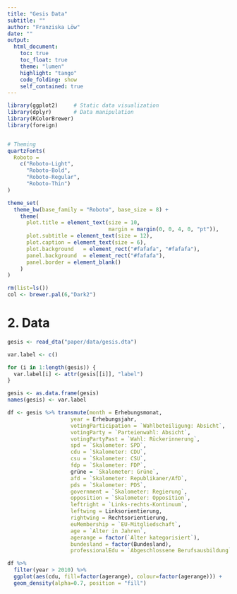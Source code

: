 ```yaml
---
title: "Gesis Data"
subtitle: ""
author: "Franziska Löw"
date: ""
output: 
  html_document:
    toc: true
    toc_float: true
    theme: "lumen"
    highlight: "tango"
    code_folding: show
    self_contained: true
---
```


```r
library(ggplot2)     # Static data visualization
library(dplyr)       # Data manipulation
library(RColorBrewer)
library(foreign)


# Theming
quartzFonts(
  Roboto =
    c("Roboto-Light",
      "Roboto-Bold",
      "Roboto-Regular",
      "Roboto-Thin")
)

theme_set(
  theme_bw(base_family = "Roboto", base_size = 8) +
    theme(
      plot.title = element_text(size = 10,
                                margin = margin(0, 0, 4, 0, "pt")),
      plot.subtitle = element_text(size = 12),
      plot.caption = element_text(size = 6),
      plot.background   = element_rect("#fafafa", "#fafafa"),
      panel.background  = element_rect("#fafafa"),
      panel.border = element_blank()
    )
)

rm(list=ls())
col <- brewer.pal(6,"Dark2")
```

# 2. Data 
```r
gesis <- read_dta("paper/data/gesis.dta")
```

```r
var.label <- c()

for (i in 1:length(gesis)) {
  var.label[i] <- attr(gesis[[i]], "label")
}
```

```r
gesis <- as.data.frame(gesis)
names(gesis) <- var.label
```

```r
df <- gesis %>% transmute(month = Erhebungsmonat,
                    year = Erhebungsjahr,
                    votingParticipation = `Wahlbeteiligung: Absicht`,
                    votingParty = `Parteienwahl: Absicht`,
                    votingPartyPast = `Wahl: Rückerinnerung`,
                    spd = `Skalometer: SPD`,
                    cdu = `Skalometer: CDU`,
                    csu = `Skalometer: CSU`,
                    fdp = `Skalometer: FDP`,
                    grüne = `Skalometer: Grüne`,
                    afd = `Skalometer: Republikaner/AfD`,
                    pds = `Skalometer: PDS`,
                    government = `Skalometer: Regierung`,
                    opposition = `Skalometer: Opposition`,
                    leftright = `Links-rechts-Kontinuum`,
                    leftwing = Linksorientierung,
                    rightwing = Rechtsorientierung,
                    euMembership = `EU-Mitgliedschaft`,
                    age = `Alter in Jahren`,
                    agerange = factor(`Alter kategorisiert`),
                    bundesland = factor(Bundesland),
                    professionalEdu = `Abgeschlossene Berufsausbildung`)
```

```r
df %>% 
  filter(year > 2010) %>%
  ggplot(aes(cdu, fill=factor(agerange), colour=factor(agerange))) +
  geom_density(alpha=0.7, position = "fill") 
```


